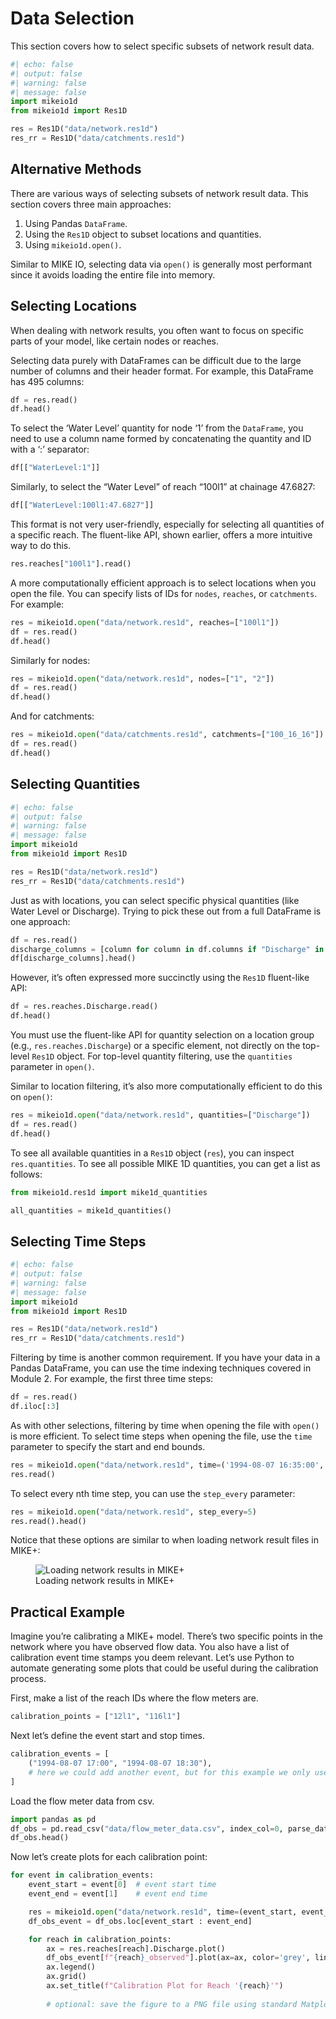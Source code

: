 # Data Selection

This section covers how to select specific subsets of network result data.

```python
#| echo: false
#| output: false
#| warning: false
#| message: false
import mikeio1d
from mikeio1d import Res1D

res = Res1D("data/network.res1d")
res_rr = Res1D("data/catchments.res1d")
```

## Alternative Methods

There are various ways of selecting subsets of network result data. This section covers three main approaches:

1. Using Pandas `DataFrame`.
2. Using the `Res1D` object to subset locations and quantities.
3. Using `mikeio1d.open()`.

::: {.callout-tip title="Memory considerations" collapse="true"}
Similar to MIKE IO, selecting data via `open()` is generally most performant since it avoids loading the entire file into memory.
:::

## Selecting Locations

When dealing with network results, you often want to focus on specific parts of your model, like certain nodes or reaches.

Selecting data purely with DataFrames can be difficult due to the large number of columns and their header format. For example, this DataFrame has 495 columns:

```python
df = res.read()
df.head()
```

To select the 'Water Level' quantity for node '1' from the `DataFrame`, you need to use a column name formed by concatenating the quantity and ID with a ':' separator:
```python
df[["WaterLevel:1"]]
```

Similarly, to select the "Water Level" of reach "100l1" at chainage 47.6827:
```python
df[["WaterLevel:100l1:47.6827"]]
```

This format is not very user-friendly, especially for selecting all quantities of a specific reach. The fluent-like API, shown earlier, offers a more intuitive way to do this.

```python
res.reaches["100l1"].read()
```

A more computationally efficient approach is to select locations when you open the file. You can specify lists of IDs for `nodes`, `reaches`, or `catchments`. For example:

```python
res = mikeio1d.open("data/network.res1d", reaches=["100l1"])
df = res.read()
df.head()
```

Similarly for nodes:
```python
res = mikeio1d.open("data/network.res1d", nodes=["1", "2"])
df = res.read()
df.head()
```

And for catchments:
```python
res = mikeio1d.open("data/catchments.res1d", catchments=["100_16_16"])
df = res.read()
df.head()
```

## Selecting Quantities
```python
#| echo: false
#| output: false
#| warning: false
#| message: false
import mikeio1d
from mikeio1d import Res1D

res = Res1D("data/network.res1d")
res_rr = Res1D("data/catchments.res1d")
```
Just as with locations, you can select specific physical quantities (like Water Level or Discharge). Trying to pick these out from a full DataFrame is one approach:

```python
df = res.read()
discharge_columns = [column for column in df.columns if "Discharge" in column]
df[discharge_columns].head()
```

However, it's often expressed more succinctly using the `Res1D` fluent-like API:
```python
df = res.reaches.Discharge.read()
df.head()
```

::: {.callout-note}
You must use the fluent-like API for quantity selection on a location group (e.g., `res.reaches.Discharge`) or a specific element, not directly on the top-level `Res1D` object. For top-level quantity filtering, use the `quantities` parameter in `open()`.
:::

Similar to location filtering, it's also more computationally efficient to do this on `open()`:
```python
res = mikeio1d.open("data/network.res1d", quantities=["Discharge"])
df = res.read()
df.head()
```

::: {.callout-tip title="Where do I find quantity names?" collapse="true"}
To see all available quantities in a `Res1D` object (`res`), you can inspect `res.quantities`. To see all possible MIKE 1D quantities, you can get a list as follows:

```python
from mikeio1d.res1d import mike1d_quantities

all_quantities = mike1d_quantities()
```
:::

## Selecting Time Steps
```python
#| echo: false
#| output: false
#| warning: false
#| message: false
import mikeio1d
from mikeio1d import Res1D

res = Res1D("data/network.res1d")
res_rr = Res1D("data/catchments.res1d")
```
Filtering by time is another common requirement. If you have your data in a Pandas DataFrame, you can use the time indexing techniques covered in Module 2. For example, the first three time steps:

```python
df = res.read()
df.iloc[:3]
```

As with other selections, filtering by time when opening the file with `open()` is more efficient. To select time steps when opening the file, use the `time` parameter to specify the start and end bounds.

```python
res = mikeio1d.open("data/network.res1d", time=('1994-08-07 16:35:00', '1994-08-07 16:38'))
res.read()
```

To select every nth time step, you can use the `step_every` parameter:

```python
res = mikeio1d.open("data/network.res1d", step_every=5)
res.read().head()
```

Notice that these options are similar to when loading network result files in MIKE+:

![Loading network results in MIKE+](../images/mikeplus_loading_results.png)

## Practical Example

Imagine you're calibrating a MIKE+ model. There's two specific points in the network where you have observed flow data. You also have a list of calibration event time stamps you deem relevant. Let's use Python to automate generating some plots that could be useful during the calibration process.

First, make a list of the reach IDs where the flow meters are.

```python
calibration_points = ["12l1", "116l1"]
```

Next let's define the event start and stop times. 
```python
calibration_events = [
    ("1994-08-07 17:00", "1994-08-07 18:30"),
    # here we could add another event, but for this example we only use one
]
```

Load the flow meter data from csv.
```python
import pandas as pd
df_obs = pd.read_csv("data/flow_meter_data.csv", index_col=0, parse_dates=True)
df_obs.head()
```

Now let's create plots for each calibration point:
```python
for event in calibration_events:
    event_start = event[0]  # event start time
    event_end = event[1]    # event end time

    res = mikeio1d.open("data/network.res1d", time=(event_start, event_end))
    df_obs_event = df_obs.loc[event_start : event_end]

    for reach in calibration_points:
        ax = res.reaches[reach].Discharge.plot()
        df_obs_event[f"{reach}_observed"].plot(ax=ax, color='grey', linestyle="--", zorder=-1)
        ax.legend()
        ax.grid()
        ax.set_title(f"Calibration Plot for Reach '{reach}'")
        
        # optional: save the figure to a PNG file using standard Matplotlib functionality
```